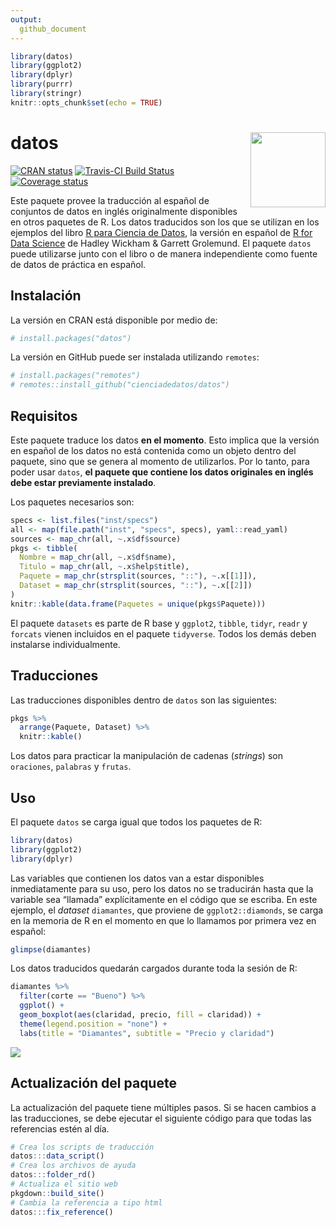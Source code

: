 ```yaml
---
output: 
  github_document
---
```

```r
library(datos)
library(ggplot2)
library(dplyr)
library(purrr)
library(stringr)
knitr::opts_chunk$set(echo = TRUE)
```

# datos <img src="man/figures/logo.png" align="right" width = "120px"/>

[![CRAN status](https://www.r-pkg.org/badges/version/datos)](https://cran.r-project.org/package=datos)
[![Travis-CI Build Status](https://travis-ci.org/cienciadedatos/datos.svg?branch=master)](https://travis-ci.org/cienciadedatos/datos)
[![Coverage status](https://codecov.io/gh/cienciadedatos/datos/branch/master/graph/badge.svg)](https://codecov.io/github/cienciadedatos/datos?branch=master)

Este paquete provee la traducción al español de conjuntos de datos en inglés originalmente disponibles en otros paquetes de R. Los datos traducidos son los que se utilizan en los ejemplos del libro [R para Ciencia de Datos](https://es.r4ds.hadley.nz/), la versión en español de [R for Data Science](https://r4ds.had.co.nz/) de Hadley Wickham & Garrett Grolemund. El paquete `datos` puede utilizarse junto con el libro o de manera independiente como fuente de datos de práctica en español. 

## Instalación

La versión en CRAN está disponible por medio de:

```r
# install.packages("datos")
```

La versión en GitHub puede ser instalada utilizando `remotes`:

```r
# install.packages("remotes")
# remotes::install_github("cienciadedatos/datos")
```

## Requisitos

Este paquete traduce los datos **en el momento**. Esto implica que la versión en español de los datos no está contenida como un objeto dentro del paquete, sino que se genera al momento de utilizarlos. Por lo tanto, para poder usar `datos`, **el paquete que contiene los datos originales en inglés debe estar previamente instalado**. 

Los paquetes necesarios son:

```r
specs <- list.files("inst/specs")
all <- map(file.path("inst", "specs", specs), yaml::read_yaml)
sources <- map_chr(all, ~.x$df$source)
pkgs <- tibble(
  Nombre = map_chr(all, ~.x$df$name),
  Titulo = map_chr(all, ~.x$help$title),
  Paquete = map_chr(strsplit(sources, "::"), ~.x[[1]]),
  Dataset = map_chr(strsplit(sources, "::"), ~.x[[2]])
)
knitr::kable(data.frame(Paquetes = unique(pkgs$Paquete)))
```

El paquete `datasets` es parte de R base y `ggplot2`, `tibble`, `tidyr`, `readr` y `forcats` vienen incluidos en el paquete `tidyverse`.  Todos los demás deben instalarse individualmente. 

## Traducciones

Las traducciones disponibles dentro de `datos` son las siguientes:

```r
pkgs %>%
  arrange(Paquete, Dataset) %>%
  knitr::kable()
```

Los datos para practicar la manipulación de cadenas (_strings_) son `oraciones`, `palabras` y `frutas`. 

## Uso

El paquete `datos` se carga igual que todos los paquetes de R: 

```r
library(datos)
library(ggplot2)
library(dplyr)
```

Las variables que contienen los datos van a estar disponibles inmediatamente para su uso, pero los datos no se traducirán hasta que la variable sea "llamada" explícitamente en el código que se escriba. En este ejemplo, el _dataset_ `diamantes`, que proviene de `ggplot2::diamonds`, se carga en la memoria de R en el momento en que lo llamamos por primera vez en español:

```r
glimpse(diamantes)
```

Los datos traducidos quedarán cargados durante toda la sesión de R:

```r
diamantes %>%
  filter(corte == "Bueno") %>%
  ggplot() +
  geom_boxplot(aes(claridad, precio, fill = claridad)) +
  theme(legend.position = "none") +
  labs(title = "Diamantes", subtitle = "Precio y claridad")
```

<img src="man/figures/diamantes.png">

## Actualización del paquete

La actualización del paquete tiene múltiples pasos. Si se hacen cambios a las traducciones, se debe ejecutar el siguiente código para que todas las referencias estén al día.

```r
# Crea los scripts de traducción
datos:::data_script()
# Crea los archivos de ayuda
datos:::folder_rd()
# Actualiza el sitio web
pkgdown::build_site()
# Cambia la referencia a tipo html
datos:::fix_reference()
```
